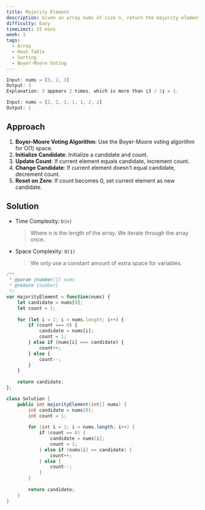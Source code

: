 ```yaml
---
title: Majority Element
description: Given an array nums of size n, return the majority element. The majority element is the element that appears more than ⌊n / 2⌋ times. You may assume that the majority element always exists in the array.
difficulty: Easy
timeLimit: 15 mins
week: 1
tags:
  - Array
  - Hash Table
  - Sorting
  - Boyer-Moore Voting
---
```


```js title="Example"
Input: nums = [3, 2, 3]
Output: 3
Explanation: 3 appears 2 times, which is more than ⌊3 / 2⌋ = 1.

Input: nums = [2, 2, 1, 1, 1, 2, 2]
Output: 2
```

## Approach

1. **Boyer-Moore Voting Algorithm**: Use the Boyer-Moore voting algorithm for O(1) space.
2. **Initialize Candidate**: Initialize a candidate and count.
3. **Update Count**: If current element equals candidate, increment count.
4. **Change Candidate**: If current element doesn't equal candidate, decrement count.
5. **Reset on Zero**: If count becomes 0, set current element as new candidate.

## Solution

- Time Complexity: `O(n)`
  > Where n is the length of the array. We iterate through the array once.
- Space Complexity: `O(1)`
  > We only use a constant amount of extra space for variables.

```js tab="JavaScript"
/**
 * @param {number[]} nums
 * @return {number}
 */
var majorityElement = function(nums) {
    let candidate = nums[0];
    let count = 1;
    
    for (let i = 1; i < nums.length; i++) {
        if (count === 0) {
            candidate = nums[i];
            count = 1;
        } else if (nums[i] === candidate) {
            count++;
        } else {
            count--;
        }
    }
    
    return candidate;
};
```

```java tab="Java"
class Solution {
    public int majorityElement(int[] nums) {
        int candidate = nums[0];
        int count = 1;
        
        for (int i = 1; i < nums.length; i++) {
            if (count == 0) {
                candidate = nums[i];
                count = 1;
            } else if (nums[i] == candidate) {
                count++;
            } else {
                count--;
            }
        }
        
        return candidate;
    }
}
```
